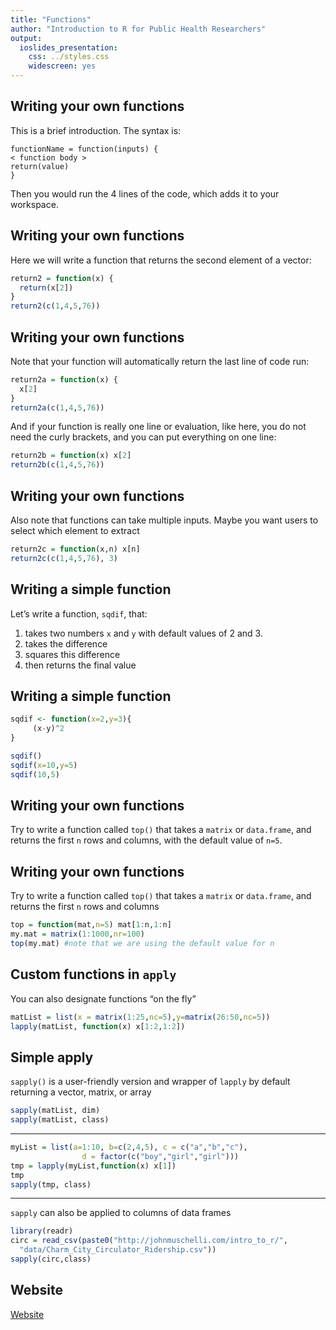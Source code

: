 ```yaml
---
title: "Functions"
author: "Introduction to R for Public Health Researchers"
output:
  ioslides_presentation:
    css: ../styles.css
    widescreen: yes
---
```


## Writing your own functions

This is a brief introduction. The syntax is:

```
functionName = function(inputs) {
< function body >
return(value)
}
```

Then you would run the 4 lines of the code, which adds it to your workspace.

## Writing your own functions

Here we will write a function that returns the second element of a vector:

```r
return2 = function(x) {
  return(x[2])
}
return2(c(1,4,5,76))
```

## Writing your own functions

Note that your function will automatically return the last line of code run:

```r
return2a = function(x) {
  x[2]
}
return2a(c(1,4,5,76))
```

And if your function is really one line or evaluation, like here, you do not need the curly brackets, and you can put everything on one line:

```r
return2b = function(x) x[2]
return2b(c(1,4,5,76))
```

## Writing your own functions

Also note that functions can take multiple inputs. Maybe you want users to select which element to extract

```r
return2c = function(x,n) x[n]
return2c(c(1,4,5,76), 3)
```

## Writing a simple function

Let's write a function, `sqdif`, that:

1. takes two numbers `x` and `y` with default values of 2 and 3.
2. takes the difference
3. squares this difference
4. then returns the final value 

## Writing a simple function

```r
sqdif <- function(x=2,y=3){
     (x-y)^2
}

sqdif()
sqdif(x=10,y=5)
sqdif(10,5)
```

## Writing your own functions

Try to write a function called `top()` that takes a `matrix` or `data.frame`, and returns the first `n` rows and columns, with the default value of `n=5`.

## Writing your own functions

Try to write a function called `top()` that takes a `matrix` or `data.frame`, and returns the first `n` rows and columns

```r
top = function(mat,n=5) mat[1:n,1:n]
my.mat = matrix(1:1000,nr=100) 
top(my.mat) #note that we are using the default value for n 
```

## Custom functions in `apply`

You can also designate functions "on the fly"
```r
matList = list(x = matrix(1:25,nc=5),y=matrix(26:50,nc=5))
lapply(matList, function(x) x[1:2,1:2])
```

## Simple apply 

`sapply()` is a user-friendly version and wrapper of `lapply` by default returning a vector, matrix, or array

```r
sapply(matList, dim)
sapply(matList, class)
```

---

```r
myList = list(a=1:10, b=c(2,4,5), c = c("a","b","c"),
                d = factor(c("boy","girl","girl")))
tmp = lapply(myList,function(x) x[1])
tmp
sapply(tmp, class)
```

---

`sapply` can also be applied to columns of data frames

```r
library(readr)
circ = read_csv(paste0("http://johnmuschelli.com/intro_to_r/",
  "data/Charm_City_Circulator_Ridership.csv"))
sapply(circ,class)
```

## Website

[Website](../index.html)
